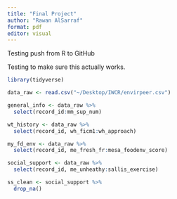 ```yaml
---
title: "Final Project"
author: "Rawan AlSarraf"
format: pdf
editor: visual
---
```


Testing push from R to GitHub

Testing to make sure this actually works.

```r
library(tidyverse)

data_raw <- read.csv("~/Desktop/IWCR/envirpeer.csv")

general_info <- data_raw %>%
  select(record_id:mm_sup_num)

wt_history <- data_raw %>%
  select(record_id, wh_ficm1:wh_approach)

my_fd_env <- data_raw %>%
  select(record_id, me_fresh_fr:mesa_foodenv_score)

social_support <- data_raw %>%
  select(record_id, me_unheathy:sallis_exercise)

ss_clean <- social_support %>%
  drop_na()


```

